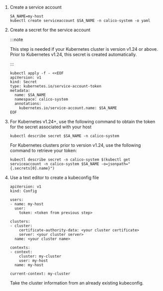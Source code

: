 1. Create a service account

   ```bash-plain-text
   SA_NAME=my-host
   kubectl create serviceaccount $SA_NAME -n calico-system -o yaml
   ```

1. Create a secret for the service account

   :::note

   This step is needed if your Kubernetes cluster is version v1.24 or above. Prior to Kubernetes v1.24, this secret is created automatically.

   :::

   ```bash-plain-text
   kubectl apply -f - <<EOF
   apiVersion: v1
   kind: Secret
   type: kubernetes.io/service-account-token
   metadata:
     name: $SA_NAME
     namespace: calico-system
     annotations:
       kubernetes.io/service-account.name: $SA_NAME
   EOF
   ```

1. For Kubernetes v1.24+, use the following command to obtain the token for the secret associated with your host

   ```bash-plain-text
   kubectl describe secret $SA_NAME -n calico-system
   ```

   For Kubernetes clusters prior to version v1.24, use the following command to retrieve your token:

   ```bash-plain-text
   kubectl describe secret -n calico-system $(kubectl get serviceaccount -n calico-system $SA_NAME -o=jsonpath="{.secrets[0].name}")
   ```

1. Use a text editor to create a kubeconfig file

   ```
   apiVersion: v1
   kind: Config

   users:
   - name: my-host
     user:
       token: <token from previous step>

   clusters:
   - cluster:
       certificate-authority-data: <your cluster certificate>
       server: <your cluster server>
     name: <your cluster name>

   contexts:
   - context:
       cluster: my-cluster
       user: my-host
     name: my-host

   current-context: my-cluster
   ```

   Take the cluster information from an already existing kubeconfig.

